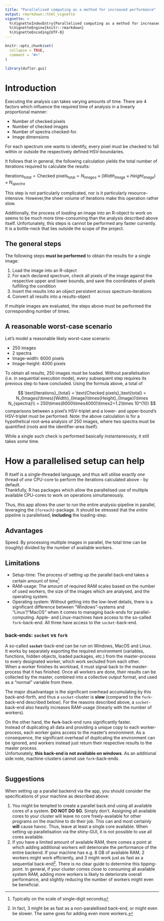 ---
title: "Parallelised computing as a method for increased performance"
output: rmarkdown::html_vignette
vignette: >
  %\VignetteIndexEntry{Parallelised computing as a method for increased performance}
  %\VignetteEngine{knitr::rmarkdown}
  %\VignetteEncoding{UTF-8}
---

```{r, include = FALSE}
knitr::opts_chunk$set(
  collapse = TRUE,
  comment = "#>"
)
```

```{r setup}
library(duflor.gui)
```

# Introduction

Executing the analysis can takes varying amounts of time. There are 4 factors which influence the required time of analysis in a linearly proportional manner:

-   Number of checked pixels
-   Number of checked images
-   Number of spectra checked-for.
-   Image dimensions

For each spectrum one wants to identify, every pixel must be checked to fall within or outside the respectively defined HSV-boundaries.

It follows that in general, the following calculation yields the total number of iterations required to calculate the results:

$\text{Iterations}_{total} = \text{Checked pixels}_\text{total} = N_{Images}\times({Width}_{Image}\times{Height}_{Image})\times N_{spectra}$

This step is not particularly complicated, nor is it particularly resource-intensive. However,the sheer volume of iterations make this operation rather slow.

Additionally, the process of *loading* an image into an R-object to work on seems to be much more time-consuming than the analysis described above itself. Unfortunately, this steps is cannot be performed any faster currently. It is a bottle-neck that lies outside the scope of the project.

## The general steps

The following steps **must be performed** to obtain the results for a single image:

1.  Load the image into an R-object
2.  For each declared spectrum, check all pixels of the image against the respective upper and lower bounds, and save the coordinates of pixels fulfilling the condition
3.  Insert the results into an object persistent across spectrum-iterations
4.  Convert all results into a results-object

If multiple images are evaluated, the steps above must be performed the corresponding number of times.

## A reasonable worst-case scenario

Let's model a reasonable likely worst-case scenario:

-   250 images
-   2 spectra
-   Image-width: 6000 pixels
-   Image-height: 4000 pixels

To obtain all results, 250 images must be loaded. Without parallelisation (i.e. in sequential execution mode), every subsequent step requires its previous step to have concluded. Using the formula above, a total of

$$
\text{Iterations}_{total} = \text{Checked pixels}_\text{total} = N_{Images}\times({Width}_{Image}\times{Height}_{Image})\times N_{spectra}\\
 = 250\times(6000\times4000)\times2=1.2\times 10^{10}
$$ comparisons between a pixel's HSV-triplet and a lower- and upper-bound's HSV-triplet must be performed. Note: the above calculation is for a hypothetical root-area analysis of 250 images, where two spectra must be quantified (roots and the identifier-area itself).

While a single such check is performed basically instantaneously, it still takes *some* time.

# How a parallelised setup can help

R itself is a single-threaded language, and thus will utilise exactly *one* thread of *one* CPU-core to perform the iterations calculated above - by default.\
Thankfully, R has packages which allow the parallelised use of multiple available CPU-cores to work on operations simultaneously.

Thus, this app allows the user to run the entire analysis-pipeline in parallel, leveraging the `{foreach}`-package. It should be stressed that the *entire* pipeline is parallelised, **including** the loading-step.

## Advantages

Speed. By processing multiple images in parallel, the total time can be (roughly) divided by the number of available workers.

## Limitations

-   Setup-time: The process of setting up the parallel back-end takes a certain amount of time[^1]
-   RAM-usage: The amount of required RAM scales based on the number of used workers, the size of the images which are analysed, and the operating system.
-   Operating system: Without getting into the low-level details, there is a significant difference between "Windows"-systems and "Linux"/"MacOS" when it comes to managing back-ends for parallel-computing. Apple- and Linux-machines have access to the so-called `fork`-back-end. All three have access to the `socket`-back-end.

[^1]: Typically on the scale of single-digit seconds

### back-ends: `socket` vs `fork`

A so-called **`socket`**-back-end can be run on Windows, MacOS and Linux.\
It works by separately exporting the required environment (variables, functions, hidden objects, loaded packages, etc.) from the master-process to every designated worker, which work secluded from each other.\
When a worker finishes its workload, it must signal back to the master-process that it has finished. Once all workers are done, their results can be collected by the master, combined into a collective output format, and used as a "normal" variable from there.

The major disadvantage is the significant overhead accumulating by this back-and-forth, and thus a `socket`-cluster is **slow** (compared to the `fork`-back-end described below). For the reasons described above, a `socket`-back-end also heavily increases RAM-usage (linearly with the number of workers).

On the other hand, the **`fork`**-back-end runs significantly faster.\
Instead of duplicating all data and providing a unique copy to each worker-process, each worker gains access to the master's environment. As a consequence, the significant overhead of duplicating the environment can be ignored, and workers instead just return their respective results to the master process.\
Unfortunately, **this back-end is not available on windows**. As an additional side note, machine-clusters cannot use `fork`-back-ends.\
\

## Suggestions

When setting up a parallel backend via the app, you should consider the specifications of your machine as described above:

1.  You might be tempted to create a parallel back.end using all available cores of a system. **DO NOT DO SO.** Simply don't. Assigning all available cores to your cluster will leave no core freely-available for other programs on the machine to do their job. This can and most certainly **will** cause havoc. Thus, leave at least a single core available. When setting up parallelisation via the shiny-GUI, it is not possible to use all cores available.
2.  If you have a limited amount of available RAM, there comes a point at which adding additional workers will deteriorate the performance of the entire backend. If your machine has e.g. 8 GB of available RAM, 2 workers might work efficiently, and 3 might work just as fast as a sequential back-end[^2]. There is no clear guide to determine this tipping-point. In general, if your cluster comes close to consuming all available system RAM, adding more workers is likely to deteriorate overall performance, and slightly reducing the number of workers might even be beneficial.\

[^2]: In fact, 3 might be as fast as a non-paralellised back-end, or might even be slower. The same goes for adding even more workers.
